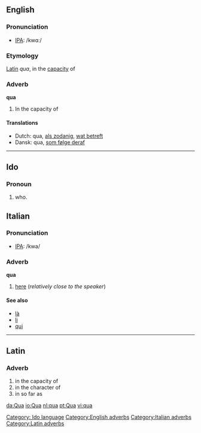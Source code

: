 ==English==
===Pronunciation===
*[[w:IPA|IPA]]: /kwɑː/

===Etymology===
[[Latin]] ''qua'', in the [[capacity]] of

===Adverb===
'''qua'''

#In the capacity of

====Translations====
*Dutch: qua, [[als zodanig]], [[wat betreft]]
*Dansk: qua, [[som følge deraf]]

----

==Ido==
===Pronoun===
# who.
[[Category: Ido language]]

==Italian==
===Pronunciation===
*[[w:IPA|IPA]]: /kwa/

===Adverb===
'''qua'''

#[[here]] (''relatively close to the speaker'') <!--can't remember whether this is true, or whether this applies to "qui" instead-->

====See also====
*[[là#Italian|là]]
*[[li#Italian|li]]
*[[qui#Italian|qui]]

----
==Latin==
===Adverb===
#in the capacity of
#in the character of
#in so far as

[[Category:English adverbs]]
[[Category:Italian adverbs]]
[[Category:Latin adverbs]]

[[da:Qua]]
[[io:Qua]]
[[nl:qua]]
[[pt:Qua]]
[[vi:qua]]